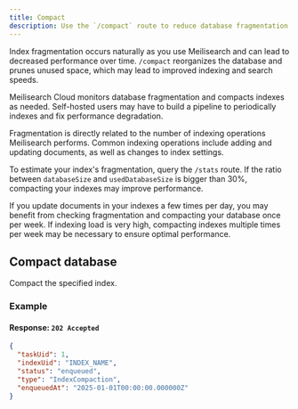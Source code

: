 ```yaml
---
title: Compact
description: Use the `/compact` route to reduce database fragmentation.
---
```




Index fragmentation occurs naturally as you use Meilisearch and can lead to decreased performance over time. `/compact` reorganizes the database and prunes unused space, which may lead to improved indexing and search speeds.

Meilisearch Cloud monitors database fragmentation and compacts indexes as needed. Self-hosted users may have to build a pipeline to periodically indexes and fix performance degradation.

<Tip>
Fragmentation is directly related to the number of indexing operations Meilisearch performs. Common indexing operations include adding and updating documents, as well as changes to index settings.

To estimate your index's fragmentation, query the `/stats` route. If the ratio between `databaseSize` and `usedDatabaseSize` is bigger than 30%, compacting your indexes may improve performance.

If you update documents in your indexes a few times per day, you may benefit from checking fragmentation and compacting your database once per week. If indexing load is very high, compacting indexes multiple times per week may be necessary to ensure optimal performance.
</Tip>

## Compact database

<RouteHighlighter method="POST" path="/indexes/{index_uid}/compact" />

Compact the specified index.

### Example

<CodeSamplesCompactIndex1 />

#### Response: `202 Accepted`

```json
{
  "taskUid": 1,
  "indexUid": "INDEX_NAME",
  "status": "enqueued",
  "type": "IndexCompaction",
  "enqueuedAt": "2025-01-01T00:00:00.000000Z"
}
```
